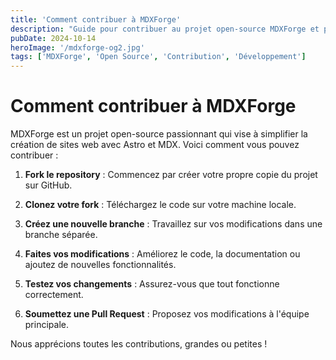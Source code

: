 ```yaml
---
title: 'Comment contribuer à MDXForge'
description: "Guide pour contribuer au projet open-source MDXForge et participer à son développement."
pubDate: 2024-10-14
heroImage: '/mdxforge-og2.jpg'
tags: ['MDXForge', 'Open Source', 'Contribution', 'Développement']
---
```


# Comment contribuer à MDXForge

MDXForge est un projet open-source passionnant qui vise à simplifier la création de sites web avec Astro et MDX. Voici comment vous pouvez contribuer :

1. **Fork le repository** : Commencez par créer votre propre copie du projet sur GitHub.

2. **Clonez votre fork** : Téléchargez le code sur votre machine locale.

3. **Créez une nouvelle branche** : Travaillez sur vos modifications dans une branche séparée.

4. **Faites vos modifications** : Améliorez le code, la documentation ou ajoutez de nouvelles fonctionnalités.

5. **Testez vos changements** : Assurez-vous que tout fonctionne correctement.

6. **Soumettez une Pull Request** : Proposez vos modifications à l'équipe principale.

Nous apprécions toutes les contributions, grandes ou petites !
